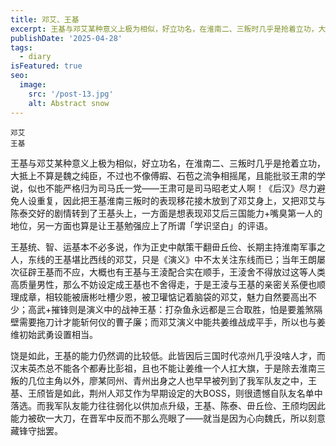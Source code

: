 ```yaml
---
title: 邓艾、王基
excerpt: 王基与邓艾某种意义上极为相似，好立功名，在淮南二、三叛时几乎是抢着立功，大抵上不算是魏之纯臣，不过也不像傅嘏、石苞之流争相摇尾，且能批驳王肃的学说，似也不能严格归为司马氏一党——王肃可是司马昭老丈人啊！
publishDate: '2025-04-28'
tags:
  - diary
isFeatured: true
seo:
  image:
    src: '/post-13.jpg'
    alt: Abstract snow
---
```



<div class="flex justify-evenly sm:flex-row flex-col">
  <div class="flex flex-col items-center">
    <RadarChart client:load data={[99, 57, 90, 97, 31]} maxValues={[100, 100, 100, 100, 100]} labels={['统御', '气运', '武勇', '智略', '魅力']} />
    <small class="indent-0">邓艾</small>
  </div>
  <div class="flex flex-col items-center">
    <RadarChart client:load data={[93, 81, 88, 90, 75]} maxValues={[100, 100, 100, 100, 100]} labels={['统御', '气运', '武勇', '智略', '魅力']} />
    <small class="indent-0">王基</small>
  </div>
</div>

王基与邓艾某种意义上极为相似，好立功名，在淮南二、三叛时几乎是抢着立功，大抵上不算是魏之纯臣，不过也不像傅嘏、石苞之流争相摇尾，且能批驳王肃的学说，似也不能严格归为司马氏一党——王肃可是司马昭老丈人啊！《后汉》尽力避免人设重复，因此把王基淮南三叛时的表现移花接木放到了邓艾身上，又把邓艾与陈泰交好的剧情转到了王基头上，一方面是想表现邓艾后三国能力+嘴臭第一人的地位，另一方面也算是让王基勉强应上了所谓「学识坚白」的评语。

王基统、智、运基本不必多说，作为正史中献策干翻毌丘俭、长期主持淮南军事之人，东线的王基堪比西线的邓艾，只是《演义》中不太关注东线而已；当年王朗屡次征辟王基而不应，大概也有王基与王淩配合实在顺手，王淩舍不得放过这等人类高质量男性，那么不妨设定成王基也不舍得走，于是王淩与王基的亲密关系便也顺理成章，相较能被唐彬吐槽少恩，被卫瓘惦记着脑袋的邓艾，魅力自然要高出不少；高武+摧锋则是演义中的战神王基：打杂鱼永远都是三合取胜，怕是要羞煞隔壁需要拖刀计才能斩何仪的曹子廉；而邓艾演义中能共姜维战成平手，所以也与姜维初始武勇设置相当。

饶是如此，王基的能力仍然调的比较低。此皆因后三国时代凉州几乎没啥人才，而汉末英杰总不能各个都寿比彭祖，且也不能让姜维一个人扛大旗，于是除去淮南三叛的几位主角以外，廖某同州、青州出身之人也早早被列到了我军队友之中，王基、王颀皆是如此，荆州人邓艾作为早期设定的大BOSS，则很遗憾自队友名单中落选。而我军队友能力往往弱化以供加点升级，王基、陈泰、毌丘俭、王颀均因此能力被砍一大刀，在晋军中反而不那么亮眼了——就当是因为心向魏氏，所以刻意藏锋守拙罢。
